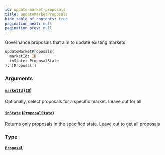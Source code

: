 ```yaml
---
id: update-market-proposals
title: updateMarketProposals
hide_table_of_contents: true
pagination_next: null
pagination_prev: null
---
```



Governance proposals that aim to update existing markets

```graphql
updateMarketProposals(
  marketId: ID
  inState: ProposalState
): [Proposal!]
```


### Arguments

#### [`marketId`](#) ([`ID`](/docs/testnet/graphql/scalars/id))

Optionally, select proposals for a specific market. Leave out for all


#### [`inState`](#) ([`ProposalState`](/docs/testnet/graphql/enums/proposal-state))

Returns only proposals in the specified state. Leave out to get all proposals


### Type

#### [`Proposal`](/docs/testnet/graphql/objects/proposal)






